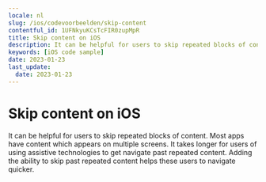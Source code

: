 ```yaml
---
locale: nl
slug: /ios/codevoorbeelden/skip-content
contentful_id: 1UFNkyuKCsTcFIR0zupMpR
title: Skip content on iOS
description: It can be helpful for users to skip repeated blocks of content.
keywords: [iOS code sample]
date: 2023-01-23
last_update:
  date: 2023-01-23
---
```


# Skip content on iOS

It can be helpful for users to skip repeated blocks of content. Most apps have content which appears on multiple screens. It takes longer for users of using assistive technologies to get navigate past repeated content. Adding the ability to skip past repeated content helps these users to navigate quicker.

<CodeSample id="screen-skip" locale="nl" platform="ios"/>
